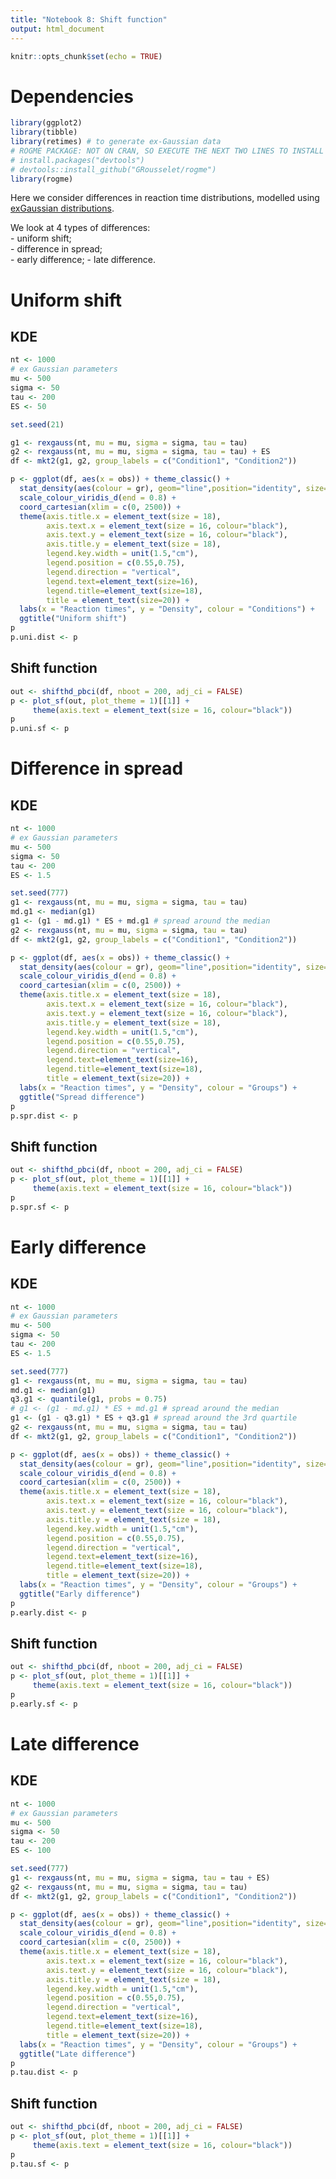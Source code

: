 ```yaml
---
title: "Notebook 8: Shift function"
output: html_document
---
```


```r
knitr::opts_chunk$set(echo = TRUE)
```

# Dependencies
```r
library(ggplot2)
library(tibble)
library(retimes) # to generate ex-Gaussian data
# ROGME PACKAGE: NOT ON CRAN, SO EXECUTE THE NEXT TWO LINES TO INSTALL ROGME
# install.packages("devtools")
# devtools::install_github("GRousselet/rogme")
library(rogme) 
```

Here we consider differences in reaction time distributions, modelled using [exGaussian distributions](https://www.ejwagenmakers.com/2009/MatzkeWagenmakers2009.pdf).

We look at 4 types of differences:  
- uniform shift;  
- difference in spread;  
- early difference;
- late difference.

# Uniform shift

## KDE
```r
nt <- 1000
# ex Gaussian parameters
mu <- 500
sigma <- 50
tau <- 200
ES <- 50

set.seed(21)

g1 <- rexgauss(nt, mu = mu, sigma = sigma, tau = tau) 
g2 <- rexgauss(nt, mu = mu, sigma = sigma, tau = tau) + ES
df <- mkt2(g1, g2, group_labels = c("Condition1", "Condition2"))

p <- ggplot(df, aes(x = obs)) + theme_classic() + 
  stat_density(aes(colour = gr), geom="line",position="identity", size=1) +
  scale_colour_viridis_d(end = 0.8) +
  coord_cartesian(xlim = c(0, 2500)) +
  theme(axis.title.x = element_text(size = 18),
        axis.text.x = element_text(size = 16, colour="black"),
        axis.text.y = element_text(size = 16, colour="black"),
        axis.title.y = element_text(size = 18),
        legend.key.width = unit(1.5,"cm"),
        legend.position = c(0.55,0.75),
        legend.direction = "vertical",
        legend.text=element_text(size=16),
        legend.title=element_text(size=18),
        title = element_text(size=20)) +
  labs(x = "Reaction times", y = "Density", colour = "Conditions") +
  ggtitle("Uniform shift")
p
p.uni.dist <- p
```

## Shift function
```r
out <- shifthd_pbci(df, nboot = 200, adj_ci = FALSE)
p <- plot_sf(out, plot_theme = 1)[[1]] + 
     theme(axis.text = element_text(size = 16, colour="black"))
p
p.uni.sf <- p
```

# Difference in spread

## KDE
```r
nt <- 1000
# ex Gaussian parameters
mu <- 500
sigma <- 50
tau <- 200
ES <- 1.5

set.seed(777)
g1 <- rexgauss(nt, mu = mu, sigma = sigma, tau = tau)
md.g1 <- median(g1)
g1 <- (g1 - md.g1) * ES + md.g1 # spread around the median
g2 <- rexgauss(nt, mu = mu, sigma = sigma, tau = tau)
df <- mkt2(g1, g2, group_labels = c("Condition1", "Condition2"))

p <- ggplot(df, aes(x = obs)) + theme_classic() + 
  stat_density(aes(colour = gr), geom="line",position="identity", size=1) +
  scale_colour_viridis_d(end = 0.8) +
  coord_cartesian(xlim = c(0, 2500)) +
  theme(axis.title.x = element_text(size = 18),
        axis.text.x = element_text(size = 16, colour="black"),
        axis.text.y = element_text(size = 16, colour="black"),
        axis.title.y = element_text(size = 18),
        legend.key.width = unit(1.5,"cm"),
        legend.position = c(0.55,0.75),
        legend.direction = "vertical",
        legend.text=element_text(size=16),
        legend.title=element_text(size=18),
        title = element_text(size=20)) +
  labs(x = "Reaction times", y = "Density", colour = "Groups") + 
  ggtitle("Spread difference")
p
p.spr.dist <- p
```

## Shift function
```r
out <- shifthd_pbci(df, nboot = 200, adj_ci = FALSE)
p <- plot_sf(out, plot_theme = 1)[[1]] + 
     theme(axis.text = element_text(size = 16, colour="black"))
p
p.spr.sf <- p
```

# Early difference

## KDE
```r
nt <- 1000
# ex Gaussian parameters
mu <- 500
sigma <- 50
tau <- 200
ES <- 1.5

set.seed(777)
g1 <- rexgauss(nt, mu = mu, sigma = sigma, tau = tau)
md.g1 <- median(g1)
q3.g1 <- quantile(g1, probs = 0.75)
# g1 <- (g1 - md.g1) * ES + md.g1 # spread around the median
g1 <- (g1 - q3.g1) * ES + q3.g1 # spread around the 3rd quartile
g2 <- rexgauss(nt, mu = mu, sigma = sigma, tau = tau)
df <- mkt2(g1, g2, group_labels = c("Condition1", "Condition2"))

p <- ggplot(df, aes(x = obs)) + theme_classic() + 
  stat_density(aes(colour = gr), geom="line",position="identity", size=1) +
  scale_colour_viridis_d(end = 0.8) +
  coord_cartesian(xlim = c(0, 2500)) +
  theme(axis.title.x = element_text(size = 18),
        axis.text.x = element_text(size = 16, colour="black"),
        axis.text.y = element_text(size = 16, colour="black"),
        axis.title.y = element_text(size = 18),
        legend.key.width = unit(1.5,"cm"),
        legend.position = c(0.55,0.75),
        legend.direction = "vertical",
        legend.text=element_text(size=16),
        legend.title=element_text(size=18),
        title = element_text(size=20)) +
  labs(x = "Reaction times", y = "Density", colour = "Groups") +
  ggtitle("Early difference")
p
p.early.dist <- p
```

## Shift function
```r
out <- shifthd_pbci(df, nboot = 200, adj_ci = FALSE)
p <- plot_sf(out, plot_theme = 1)[[1]] + 
     theme(axis.text = element_text(size = 16, colour="black"))
p
p.early.sf <- p
```

# Late difference

## KDE
```r
nt <- 1000
# ex Gaussian parameters
mu <- 500
sigma <- 50
tau <- 200
ES <- 100

set.seed(777)
g1 <- rexgauss(nt, mu = mu, sigma = sigma, tau = tau + ES)
g2 <- rexgauss(nt, mu = mu, sigma = sigma, tau = tau)
df <- mkt2(g1, g2, group_labels = c("Condition1", "Condition2"))

p <- ggplot(df, aes(x = obs)) + theme_classic() + 
  stat_density(aes(colour = gr), geom="line",position="identity", size=1) +
  scale_colour_viridis_d(end = 0.8) +
  coord_cartesian(xlim = c(0, 2500)) +
  theme(axis.title.x = element_text(size = 18),
        axis.text.x = element_text(size = 16, colour="black"),
        axis.text.y = element_text(size = 16, colour="black"),
        axis.title.y = element_text(size = 18),
        legend.key.width = unit(1.5,"cm"),
        legend.position = c(0.55,0.75),
        legend.direction = "vertical",
        legend.text=element_text(size=16),
        legend.title=element_text(size=18),
        title = element_text(size=20)) +
  labs(x = "Reaction times", y = "Density", colour = "Groups") + 
  ggtitle("Late difference")
p
p.tau.dist <- p
```

## Shift function
```r
out <- shifthd_pbci(df, nboot = 200, adj_ci = FALSE)
p <- plot_sf(out, plot_theme = 1)[[1]] + 
     theme(axis.text = element_text(size = 16, colour="black"))
p
p.tau.sf <- p
```



